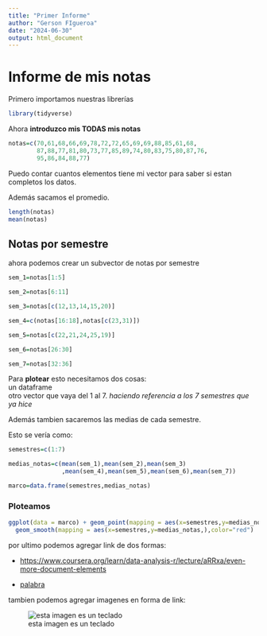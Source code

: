 ```yaml
---
title: "Primer Informe"
author: "Gerson FIgueroa"
date: "2024-06-30"
output: html_document
---
```


# Informe de mis notas

Primero importamos nuestras librerías

```r
library(tidyverse)
```

Ahora **introduzco mis TODAS mis notas**

```r
notas=c(70,61,68,66,69,78,72,72,65,69,69,88,85,61,68,
        87,88,77,81,80,73,77,85,89,74,80,83,75,80,87,76,
        95,86,84,88,77)
```


Puedo contar cuantos elementos tiene mi vector para saber si estan completos los datos.

Además sacamos el promedio.

```r
length(notas)
mean(notas)
```

## Notas por semestre

ahora podemos crear un subvector de notas por semestre

```r
sem_1=notas[1:5]

sem_2=notas[6:11]

sem_3=notas[c(12,13,14,15,20)]

sem_4=c(notas[16:18],notas[c(23,31)])

sem_5=notas[c(22,21,24,25,19)]

sem_6=notas[26:30]

sem_7=notas[32:36]
```


Para **plotear** esto necesitamos dos cosas:  
un dataframe  
otro vector que vaya del 1 al 7.
*haciendo referencia a los 7 semestres que ya hice*

Además tambien sacaremos las medias de cada semestre.


Esto se vería como:

```r
semestres=c(1:7)

medias_notas=c(mean(sem_1),mean(sem_2),mean(sem_3)
               ,mean(sem_4),mean(sem_5),mean(sem_6),mean(sem_7))

marco=data.frame(semestres,medias_notas)
```


### Ploteamos

```r
ggplot(data = marco) + geom_point(mapping = aes(x=semestres,y=medias_notas),color=semestres)+
  geom_smooth(mapping = aes(x=semestres,y=medias_notas,),color="red")
```

por ultimo podemos agregar link de dos formas:

* <https://www.coursera.org/learn/data-analysis-r/lecture/aRRxa/even-more-document-elements>

* [palabra](https://www.coursera.org/learn/data-analysis-r/lecture/aRRxa/even-more-document-elements)

tambien podemos agregar imagenes en forma de link:

![esta imagen es un teclado](https://img.freepik.com/foto-gratis/colores-arremolinados-interactuan-danza-fluida-sobre-lienzo-que-muestra-tonos-vibrantes-patrones-dinamicos-que-capturan-caos-belleza-arte-abstracto_157027-2892.jpg?size=626&ext=jpg&ga=GA1.1.2113030492.1719705600&semt=sph)

